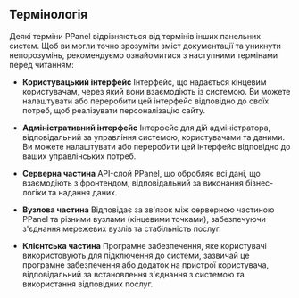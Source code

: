 ## Термінологія

Деякі терміни PPanel відрізняються від термінів інших панельних систем. Щоб ви могли точно зрозуміти зміст документації та уникнути непорозумінь, рекомендуємо ознайомитися з наступними термінами перед читанням:

- **Користувацький інтерфейс**
  Інтерфейс, що надається кінцевим користувачам, через який вони взаємодіють із системою. Ви можете налаштувати або переробити цей інтерфейс відповідно до своїх потреб, щоб реалізувати персоналізацію сайту.

- **Адміністративний інтерфейс**
  Інтерфейс для дій адміністратора, відповідальний за управління системою, користувачами та даними. Ви можете налаштувати або переробити цей інтерфейс відповідно до ваших управлінських потреб.

- **Серверна частина**
  API-слой PPanel, що обробляє всі дані, що взаємодіють з фронтендом, відповідальний за виконання бізнес-логіки та надання даних.

- **Вузлова частина**
  Відповідає за зв'язок між серверною частиною PPanel та різними вузлами (кінцевими точками), забезпечуючи з'єднання мережевих вузлів та стабільність послуг.

- **Клієнтська частина**
  Програмне забезпечення, яке користувачі використовують для підключення до системи, зазвичай це програмне забезпечення або додаток на пристрої користувача, відповідальний за встановлення з'єднання з системою та використання відповідних послуг.



<Giscus />
